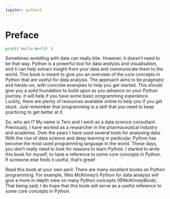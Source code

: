 ```yaml
---
jupyter: python3
---
```


# Preface {.unnumbered}

```python
print('Hello World!')
```

Sometimes wrestling with data can really bite. However, it doesn't need to be that way. Python is a powerful tool for data analysis and visualisation, and it can help extract insight from your data and communicate them to the world. This book is meant to give you an overview of the core concepts in Python that are useful for data analysis. The approach aims to be pragmatic and hands-on, with concrete examples to help you get started. This should give you a solid foundation to build upon as you advance on your Python journey. It will help if you have some basic programming experience. Luckily, there are plenty of resources available online to help you if you get stuck. Just remember that programming is a skill that you need to keep practicing to get better at it.

So, who am I? My name is Tero and I work as a data science consultant. Previously, I have worked as a researcher in the pharmaceutical industry and academia. Over the years I have used several tools for analysing data. With the rise of data science and deep learning in particular, Python has become the most used programming language in the world. These days, you don't really need to look for reasons to learn Python. I started to write this book for myself, to have a reference to some core concepts in Python. If someone else finds it useful, that's great!

::: {.callout-note}
Read this book at your own peril. There are many excellent books on Python programming. For example, Wes McKinney's Python for data analysis will give a more in-depth view on many Python concepts (@McKinneyBook). That being said, I do hope that this book will serve as a useful reference to some core concepts in Python.
::: 